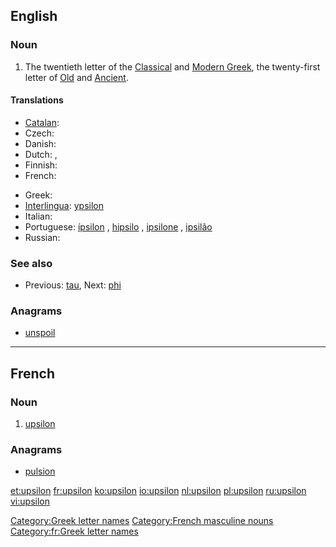 ==English==
{{letter disp2| tau| [[image:Greek_uc_upsilon.png|36px]] [[image:Greek_lc_upsilon.png|27px]] | phi| ύψιλον | Υ | υ }}

===Noun===
{{en-noun|pl2=upsila}}

# The twentieth letter of the [[Classical Greek|Classical]] and [[Modern Greek]], the twenty-first letter of [[Old Greek|Old]] and [[Ancient Greek|Ancient]].

====Translations====
{{trans-top|letter of the Greek alphabet}}
* [[Catalan]]: {{t-|ca|ípsilon|f}}
* Czech: {{t-|cs|ypsilon|n}}
* Danish: {{t|da|ypsilon|n}}
* Dutch: {{t+|nl|upsilon|m|f}},  {{t+|nl|ypsilon|m|f}}
* Finnish: {{t+|fi|ypsilon}}
* French: {{t+|fr|upsilon|m}}
{{trans-mid}}
* Greek: {{t+|el|ύψιλον}}
* [[Interlingua]]: [[ypsilon]]
* Italian: {{t-|it|ipsilon}}
* Portuguese: [[ípsilon]] {{m}}, [[hipsilo]] {{m}}, [[ipsilone]] {{m}}, [[ipsilão]] {{m}}
* Russian: {{t+|ru|ипсилон|m|tr=ípsilon}}
{{trans-bottom}}

===See also===
* {{sense|Greek letter}}  Previous: [[tau]], Next: [[phi]]

===Anagrams===
* [[unspoil#English|unspoil]]

[[Category:Greek letter names]]

----

==French==

===Noun===
{{fr-noun-inv|m}}

# [[#English|upsilon]] {{gloss|Greek letter}}

===Anagrams===
* [[pulsion#French|pulsion]]

[[Category:French masculine nouns]]
[[Category:fr:Greek letter names]]

[[et:upsilon]]
[[fr:upsilon]]
[[ko:upsilon]]
[[io:upsilon]]
[[nl:upsilon]]
[[pl:upsilon]]
[[ru:upsilon]]
[[vi:upsilon]]